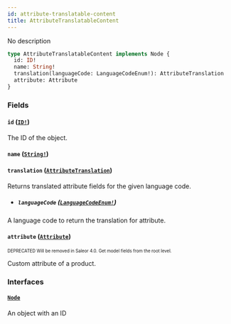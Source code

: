 ```yaml
---
id: attribute-translatable-content
title: AttributeTranslatableContent
---
```


No description

```graphql
type AttributeTranslatableContent implements Node {
  id: ID!
  name: String!
  translation(languageCode: LanguageCodeEnum!): AttributeTranslation
  attribute: Attribute
}
```

### Fields

#### `id` ([`ID!`](/developer/api-reference/scalars/id.mdx))

The ID of the object.

#### `name` ([`String!`](/developer/api-reference/scalars/string.mdx))

#### `translation` ([`AttributeTranslation`](/developer/api-reference/objects/attribute-translation.mdx))

Returns translated attribute fields for the given language code.

- ##### `languageCode` ([`LanguageCodeEnum!`](/developer/api-reference/enums/language-code-enum.mdx))

A language code to return the translation for attribute.

#### `attribute` ([`Attribute`](/developer/api-reference/objects/attribute.mdx))

<sub><sup><span className="deprecatedTag">DEPRECATED</span> Will be removed in Saleor 4.0. Get model fields from the root level.</sup></sub>

Custom attribute of a product.

### Interfaces

#### [`Node`](/developer/api-reference/interfaces/node.mdx)

An object with an ID
